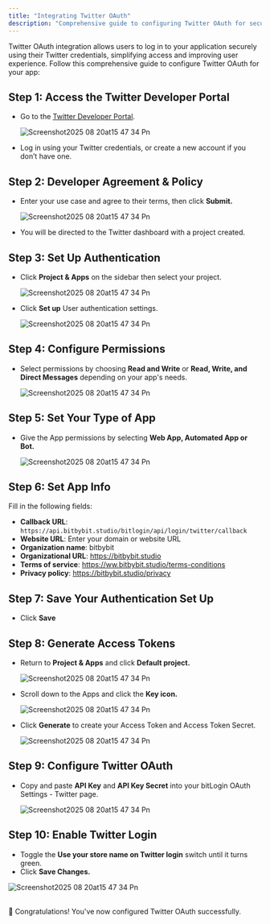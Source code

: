 ```yaml
---
title: "Integrating Twitter OAuth"
description: "Comprehensive guide to configuring Twitter OAuth for secure login integration."
---
```


Twitter OAuth integration allows users to log in to your application securely using their Twitter credentials, simplifying access and improving user experience. Follow this comprehensive guide to configure Twitter OAuth for your app:

## Step 1: Access the Twitter Developer Portal

- Go to the [Twitter Developer Portal](https://developer.twitter.com).

  ![Screenshot2025 08 20at15 47 34 Pn](https://cdn.prod.website-files.com/659655f5b20d395a5c69efcf/67087f0f47dcf52698dce154_AD_4nXf_kHQUttwTTbd4wlaNHzVKXW9KT1BPQPuPx_en8QxLO8Cd9TVqTVoOBS5nRnbc6mPzIVjM6kZ2F-x_DR5W0B1kWWOwFekx_cS758fWm1NCAD608WYPUIW3h2vsqjAbRkEPr5zO0Ex74vHx18X0x4b13H4o.png)
- Log in using your Twitter credentials, or create a new account if you don’t have one.

## Step 2: Developer Agreement & Policy

- Enter your use case and agree to their terms, then click **Submit.**

  ![Screenshot2025 08 20at15 47 34 Pn](https://cdn.prod.website-files.com/659655f5b20d395a5c69efcf/67087f0fa5dd10fa87770a9c_AD_4nXdDcjOC7y4DrLD5z55YQbqFq_5-g_ibDglSI_Vj6Z0u1mEtBw8SKao2zzNiLh7p_lAY6anraaKsx-fUA0FniYc751sWMW8eWJ14lbh1WH_imMw2deNTZ8JYEtQGkf3p-OQDx9h96UBHMDshxTBRLZzrGpkD.png)
- You will be directed to the Twitter dashboard with a project created.

## Step 3: Set Up Authentication

- Click **Project & Apps** on the sidebar then select your project.

  ![Screenshot2025 08 20at15 47 34 Pn](https://cdn.prod.website-files.com/659655f5b20d395a5c69efcf/67087f0fe3ba1983d18f37c7_AD_4nXeo_TZQ6lpEXtb3lT1ASHVfm-9YUPmngivdGX3NUTPmVlTbObhjGzmYV0lwJTDKb5FGZ9uDu7wqDQMMhX2ZfDiD87p7V20EYuVYHEkwZi4YH3_GYq1Uxx0iwv9sPvXM_s10SkLujZ8kE--tOYJCNILblDNu.png)
- Click **Set up** User authentication settings.

  ![Screenshot2025 08 20at15 47 34 Pn](https://cdn.prod.website-files.com/659655f5b20d395a5c69efcf/67087f106fe99d2fd06e3de4_AD_4nXd2GZzh7uGAo_nY2VrvC8IuJSaLTYmuuoN1GuJHxZ1WRw9J65ucx6Kn8YufU3LFiIBQ-3PmKQIk0HWAV9ibG6e5IAFCa0Hbnr3gIyRdKHUegTmtB_FCzz72aBK3RUZUK50uAqMdjB6XbrujbnlHowES3IE.png)

## Step 4: Configure Permissions

- Select permissions by choosing **Read and Write** or **Read, Write, and Direct Messages** depending on your app's needs.

  ![Screenshot2025 08 20at15 47 34 Pn](https://cdn.prod.website-files.com/659655f5b20d395a5c69efcf/67087f0f1e4cf7fe7c92c902_AD_4nXeGFO_VdDRdwUFfrq_pAW0DpnUeRI3Dud0EkcHm5VwvyGeofPSQ92xHX3pReGjkCSkl2YkNgt3aEOn-ZZGdLoqpQZU1rwLPP7MGf_IT9fgk2GZR5rK0xgW9TMz3bfMyh9A-O7IOghW_4aggD1Yo_qEWT89f.png)

## Step 5: Set Your Type of App

- Give the App permissions by selecting **Web App, Automated App or Bot.**

  ![Screenshot2025 08 20at15 47 34 Pn](https://cdn.prod.website-files.com/659655f5b20d395a5c69efcf/6708910c8bf3188d57e5b297_AD_4nXdspewY7GnKlG_kKc5rZYqRerSVZh6eJ7_lyLE41-9_3iQBR4nvBFTp_I4LloCl_JNlm8wsJzlBiFwVuiyZyMseJ3R4XCV1puFfyCUFJnTStEmKgFDfiLD1usydRQjhlwbjHCBqXpff-o6kh3w7L2NyDXHO.png)

## Step 6: Set App Info

Fill in the following fields:

- **Callback URL**:\
  `https://api.bitbybit.studio/bitlogin/api/login/twitter/callback`
- **Website URL**: Enter your domain or website URL
- **Organization name**: bitbybit
- **Organizational URL**: https://bitbybit.studio
- **Terms of service**: https://ww.bitbybit.studio/terms-conditions
- **Privacy policy**: https://bitbybit.studio/privacy

## Step 7: Save Your Authentication Set Up

- Click **Save**

## Step 8: Generate Access Tokens

- Return to **Project & Apps** and click **Default project.**

  ![Screenshot2025 08 20at15 47 34 Pn](https://cdn.prod.website-files.com/659655f5b20d395a5c69efcf/67087f0f96414aeb6378f458_AD_4nXeswWYXMmn_r6YAhbVS4v82DkO4dIo1Zv416vL_5zJBAfunRDwyjNGWbUFZH2wWRh8vtw3Fp99y2a6ousA_KIaM3FXn-kev2SXI6HNHld1BO4ks_zC4O1B6Xgd40DD76CGaUK-IyialcB4Wju_vQUA2pLIK.png)
- Scroll down to the Apps and click the **Key icon.**

  ![Screenshot2025 08 20at15 47 34 Pn](https://cdn.prod.website-files.com/659655f5b20d395a5c69efcf/67087f0fab7c3533f9e6e40c_AD_4nXdNhzkyexAzUpbJgBRmUF0-LVwX3lGDmLAmoka4-V2k4kTPJkpyhd2eKe2WzS2LS-KiRJDZ7zV2wC7Eq9H6ZO251Wv5jFugUCau1oqCf37IpSZkXGQBlc7Nu724q1rGTiKwIHepTGWUSkWB0uVO1meU-AWm.png)
- Click **Generate** to create your Access Token and Access Token Secret.

  ![Screenshot2025 08 20at15 47 34 Pn](https://cdn.prod.website-files.com/659655f5b20d395a5c69efcf/67087f0f1d0ca33138604893_AD_4nXdsOKojmn7jbBnzTTU5gPQ9pUgKHaY3cUQury-4Exc6EBXUyCLUj7rm9YIcyCaIrXgDCLW_IGJkrUsdFpiU2gc2fPdX2kQg6qeaei9PLh8QhpVtCN5b_Kyt2_UCYQl6p3o7DIpGLjZHYNVswGqFHgIYC4Yq.png)

## Step 9: Configure Twitter OAuth

- Copy and paste **API Key** and **API Key Secret** into your bitLogin OAuth Settings - Twitter page.

  ![Screenshot2025 08 20at15 47 34 Pn](https://cdn.prod.website-files.com/659655f5b20d395a5c69efcf/67087f0f11184b1565df0cc2_AD_4nXeX_atHnRQwJmBRlrEv3oJ4TKRsLG7VWLGNTsMFLJO_F0rfRaVS7ujs7Cu4WjJWbkOvEOpBfUcVV0hZXc-txyiM3oiRWc2Qm66uB3DVo5c-CMhywhff0xzCS9TJ1coiWCS-DAe93rZZ-evVhBJpG8ZU7-Y.png)

## Step 10: Enable Twitter Login

- Toggle the **Use your store name on Twitter login** switch until it turns green.
- Click **Save Changes.**

![Screenshot2025 08 20at15 47 34 Pn](https://cdn.prod.website-files.com/659655f5b20d395a5c69efcf/66ff4e96dd07492f0ca27318_66fe685d5d78b249df1e1da0_AD_4nXfMEwmXptvBBdLzfO3EOuB2nz-Jx9Z2kxQrFCB-ra5eKGv4mcrmBYlkXxIUEfNxIcFo514grcgpErcE6zCgQxvY5ld1RUDFcgMDPc_4q3Yr8PqwnTVec3-hIrTFq5FGJc4lfzn1bj3JlWeJHPfneFldX-pb.png)

\
🎉 Congratulations\! You've now configured Twitter OAuth successfully.